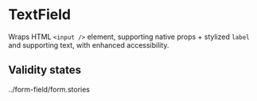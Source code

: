 


<Meta of={TextFieldStories} />

# TextField

Wraps HTML `<input />` element, supporting native props + stylized `label` and supporting text, with enhanced accessibility.

<Canvas of={TextFieldStories.Primary} />

## Validity states

<Canvas of={CreatePet} />
../form-field/form.stories